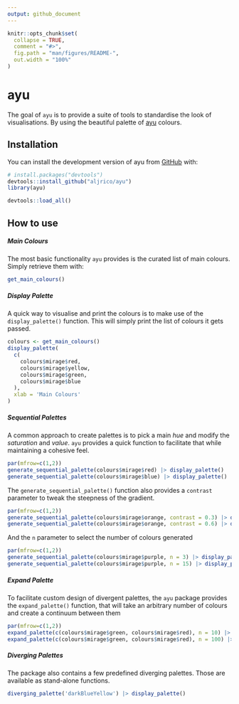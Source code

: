 ```yaml
---
output: github_document
---
```


<!-- README.md is generated from README.Rmd. Please edit that file -->

```r
knitr::opts_chunk$set(
  collapse = TRUE,
  comment = "#>",
  fig.path = "man/figures/README-",
  out.width = "100%"
)
```

# ayu

<!-- badges: start -->
<!-- badges: end -->

The goal of `ayu` is to provide a suite of tools to standardise the look of visualisations. By using the beautiful palette of [ayu](https://github.com/ayu-theme/ayu-colors) colours.

## Installation

You can install the development version of ayu from [GitHub](https://github.com/aljrico/ayu) with:

```r
# install.packages("devtools")
devtools::install_github("aljrico/ayu")
library(ayu)
```

```r
devtools::load_all()
```

## How to use

##### Main Colours

The most basic functionality `ayu` provides is the curated list of main colours. Simply retrieve them with:

```r
get_main_colours()
```

##### Display Palette

A quick way to visualise and print the colours is to make use of the `display_palette()` function. This will simply print the list of colours it gets passed.

```r
colours <- get_main_colours()
display_palette(
  c(
    colours$mirage$red,
    colours$mirage$yellow,
    colours$mirage$green,
    colours$mirage$blue
  ),
  xlab = 'Main Colours'
)
```

##### Sequential Palettes

A common approach to create palettes is to pick a main *hue* and modify the *saturation* and *value*. `ayu` provides a quick function to facilitate that while maintaining a cohesive feel.

```r
par(mfrow=c(1,2))
generate_sequential_palette(colours$mirage$red) |> display_palette()
generate_sequential_palette(colours$mirage$blue) |> display_palette()
```

The `generate_sequential_palette()` function also provides a `contrast` parameter to tweak the steepness of the gradient. 

```r
par(mfrow=c(1,2))
generate_sequential_palette(colours$mirage$orange, contrast = 0.3) |> display_palette()
generate_sequential_palette(colours$mirage$orange, contrast = 0.6) |> display_palette()
```

And the `n` parameter to select the number of colours generated

```r
par(mfrow=c(1,2))
generate_sequential_palette(colours$mirage$purple, n = 3) |> display_palette()
generate_sequential_palette(colours$mirage$purple, n = 15) |> display_palette()
```

##### Expand Palette

To facilitate custom design of divergent palettes, the `ayu` package provides the `expand_palette()` function, that will take an arbitrary number of colours and create a continuum between them

```r
par(mfrow=c(1,2))
expand_palette(c(colours$mirage$green, colours$mirage$red), n = 10) |> display_palette()
expand_palette(c(colours$mirage$green, colours$mirage$red), n = 100) |> display_palette()
```


##### Diverging Palettes


The package also contains a few predefined diverging palettes. Those are available as stand-alone functions.

```r
diverging_palette('darkBlueYellow') |> display_palette()
```

